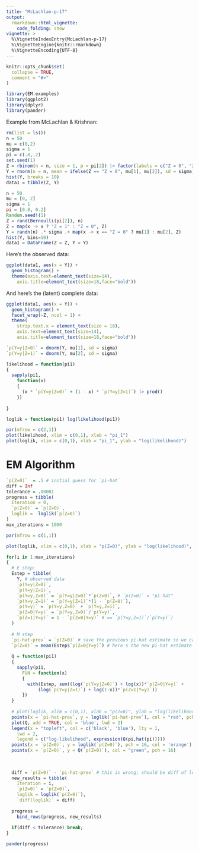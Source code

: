 ```yaml
---
title: "McLachlan-p-17"
output: 
  rmarkdown::html_vignette:
    code_folding: show
vignette: >
  %\VignetteIndexEntry{McLachlan-p-17}
  %\VignetteEngine{knitr::rmarkdown}
  %\VignetteEncoding{UTF-8}
---
```


```r
knitr::opts_chunk$set(
  collapse = TRUE,
  comment = "#>"
)
```


```r
library(EM.examples)
library(ggplot2)
library(dplyr)
library(pander)
```

Example from McLachlan & Krishnan:

```r
rm(list = ls())
n = 50
mu = c(0,2)
sigma = 1
pi = c(.8,.2)
set.seed(1)
Z = rbinom(n = n, size = 1, p = pi[2]) |> factor(labels = c("Z = 0", "Z = 1"))
Y = rnorm(n = n, mean = ifelse(Z == "Z = 0", mu[1], mu[2]), sd = sigma)
hist(Y, breaks = 10)
data1 = tibble(Z, Y)

```

```julia
n = 50
mu = [0, 2]
sigma = 1
pi = [0.8, 0.2]
Random.seed!(1)
Z = rand(Bernoulli(pi[2]), n)
Z = map(x -> x ? "Z = 1" : "Z = 0", Z)
Y = randn(n) .* sigma .+ map(x -> x == "Z = 0" ? mu[1] : mu[2], Z)
hist(Y, bins=10)
data1 = DataFrame(Z = Z, Y = Y)
```

Here's the observed data:

```r
ggplot(data1, aes(x = Y)) +
  geom_histogram() +
  theme(axis.text=element_text(size=14),
    axis.title=element_text(size=18,face="bold"))

```

And here's the (latent) complete data:

```r
ggplot(data1, aes(x = Y)) +
  geom_histogram() +
  facet_wrap(~Z, ncol = 1) +
  theme(
    strip.text.x = element_text(size = 18),
    axis.text=element_text(size=14),
    axis.title=element_text(size=18,face="bold"))

```

```r

`p(Y=y|Z=0)` = dnorm(Y, mu[1], sd = sigma)
`p(Y=y|Z=1)` = dnorm(Y, mu[2], sd = sigma)

likelihood = function(pi1)
{
  sapply(pi1, 
    function(x)
    {
      (x * `p(Y=y|Z=0)` + (1 - x) * `p(Y=y|Z=1)`) |> prod()
    })
  
}

loglik = function(pi1) log(likelihood(pi1))

par(mfrow = c(2,1))
plot(likelihood, xlim = c(0,1), xlab = "pi_1")
plot(loglik, xlim = c(0,1), xlab = "pi_1", ylab = "log(likelihood)")
```

# EM Algorithm

```r

`p(Z=0)`  = .5 # initial guess for `pi-hat`
diff = Inf
tolerance = .00001
progress = tibble(
  Iteration = 0,
  `p(Z=0)` = `p(Z=0)`,
  loglik =  loglik(`p(Z=0)`)
)
max_iterations = 1000

par(mfrow = c(1,1))

plot(loglik, xlim = c(0,1), xlab = "p(Z=0)", ylab = "log(likelihood)", lwd = 2)

for(i in 1:max_iterations)
{
  # E step:
  Estep = tibble(
    Y, # observed data
    `p(Y=y|Z=0)`,
    `p(Y=y|Z=1)`,
    `p(Y=y,Z=0)` = `p(Y=y|Z=0)`*`p(Z=0)`, # `p(Z=0)` = "pi-hat"
    `p(Y=y,Z=1)` = `p(Y=y|Z=1)`*(1 - `p(Z=0)`),
    `p(Y=y)` = `p(Y=y,Z=0)` + `p(Y=y,Z=1)`,
    `p(Z=0|Y=y)` = `p(Y=y,Z=0)`/`p(Y=y)`,
    `p(Z=1|Y=y)` = 1 - `p(Z=0|Y=y)` # == `p(Y=y,Z=1)`/`p(Y=y)`)
  )
  
  # M step
  `pi-hat-prev` = `p(Z=0)` # save the previous pi-hat estimate so we can graph our progress
  `p(Z=0)` = mean(Estep$`p(Z=0|Y=y)`) # here's the new pi-hat estimate
  
  Q = function(pi1)
  {
    sapply(pi1, 
      FUN = function(x)
      {
        with(Estep, sum((log(`p(Y=y|Z=0)`) + log(x))*`p(Z=0|Y=y)` +
            (log(`p(Y=y|Z=1)`) + log(1-x))*`p(Z=1|Y=y)`))
      })
  }
  
  # plot(loglik, xlim = c(0,1), xlab = "p(Z=0)", ylab = "log(likelihood)", lwd = 2)
  points(x = `pi-hat-prev`, y = loglik(`pi-hat-prev`), col = "red", pch = 16)
  plot(Q, add = TRUE, col = 'blue', lwd = 2)
  legend(x = "topleft", col = c('black', 'blue'), lty = 1, 
    lwd = 2,
    legend = c("log-likelihood", expression(Q(pi,hat(pi)))))
  points(x = `p(Z=0)`, y = loglik(`p(Z=0)`), pch = 16, col = 'orange')
  points(x = `p(Z=0)`, y = Q(`p(Z=0)`), col = "green", pch = 16)
  
  
  
  diff = `p(Z=0)` - `pi-hat-prev` # this is wrong; should be diff of logliks
  new_results = tibble(
    Iteration = i,
    `p(Z=0)` = `p(Z=0)`,
    loglik = loglik(`p(Z=0)`),
    `diff(loglik)` = diff)
  
  progress = 
    bind_rows(progress, new_results)
  
  if(diff < tolerance) break;  
}

pander(progress)


```


